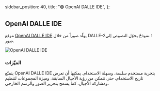   sidebar_position: 40,
  title: "🟢 OpenAI DALLE IDE",
};

## OpenAI DALLE IDE
موقع [OpenAI DALLE IDE](https://labs.openai.com/) يولّد صوراً من خلال DALLE-2؛ نموذجٌ يحوّل النصوص إلى صور.

![OpenAI DALLE IDE](https://learnprompting.org/assets/images/dalle-b61bcb14fb37386ce9b83a56e16eb3d4.webp)

### الميّزات

يتمتّع OpenAI DALLE IDE بتجربة مستخدم سلسة، وسهلة الاستخدام. يمكنها أن تعرض تاريخ الاستخدام، حتى تتمكن من رؤية الأجيال السابقة، وميزة المجموعات لتنظيم ومشاركة الأجيال. كما يسمح بتحرير الصور والرسم الخارجي.

